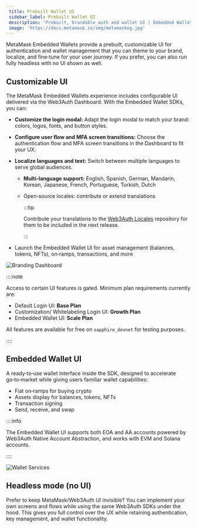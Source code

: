 ```yaml
---
 title: Prebuilt Wallet UI
 sidebar_label: Prebuilt Wallet UI
 description: 'Prebuilt, brandable auth and wallet UI | Embedded Wallets'
 image: 'https://docs.metamask.io/img/metamaskog.jpg'
---
```


MetaMask Embedded Wallets provide a prebuilt, customizable UI for authentication and wallet management that you can theme to your brand, localize, and fine‑tune for your user journey. If you prefer, you can also run fully headless with no UI shown as well.

## Customizable UI

The MetaMask Embedded Wallets experience includes configurable UI delivered via the Web3Auth Dashboard. With the Embedded Wallet SDKs, you can:

- **Customize the login modal:** Adapt the login modal to match your brand: colors, logos, fonts, and button styles.
- **Configure user flow and MFA screen transitions:** Choose the authentication flow and MFA screen transitions in the Dashboard to fit your UX.

- **Localize languages and text:** Switch between multiple languages to serve global audiences.
  - **Multi‑language support:** English, Spanish, German, Mandarin, Korean, Japanese, French, Portuguese, Turkish, Dutch

  - Open‑source locales: contribute or extend translations

    :::tip

    Contribute your translations to the [Web3Auth Locales](https://github.com/Web3Auth/web3auth-locales) repository for them to be included in the next release.

    :::

- Launch the Embedded Wallet UI for asset management (balances, tokens, NFTs), on‑ramps, transactions, and more

![Branding Dashboard](/img/embedded-wallets/whitelabel/modal/branding.gif)

::::note

Access to certain UI features is gated. Minimum plan requirements currently are:

- Default Login UI: **Base Plan**
- Customization/ Whitelabeling Login UI: **Growth Plan**
- Embedded Wallet UI: **Scale Plan**

All features are available for free on `sapphire_devnet` for testing purposes.

::::

## Embedded Wallet UI

A ready‑to‑use wallet interface inside the SDK, designed to accelerate go‑to‑market while giving users familiar wallet capabilities:

- Fiat on‑ramps for buying crypto
- Assets display for balances, tokens, NFTs
- Transaction signing
- Send, receive, and swap

::::info

The Embedded Wallet UI supports both EOA and AA accounts powered by Web3Auth Native Account Abstraction, and works with EVM and Solana accounts.

::::

![Wallet Services](/img/embedded-wallets/wallet-services/wallet-services.png)

## Headless mode (no UI)

Prefer to keep MetaMask/Web3Auth UI invisible? You can implement your own screens and flows while using the same Web3Auth SDKs under the hood. This gives you full control over the UX while retaining authentication, key management, and wallet functionality.

